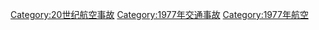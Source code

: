 {{Year by category
|m=1
|c=9
|d=7
|y=7
|cat=航空事故
|sortkey=航空事故
|parent=20世纪航空事故
|subcat=1977年交通事故
}}

[[Category:20世纪航空事故|Category:20世纪航空事故]]
[[Category:1977年交通事故|Category:1977年交通事故]]
[[Category:1977年航空|Category:1977年航空]]